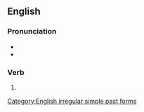 ==English==

===Pronunciation===
* {{IPA|en|/ˈfɹəʊz/}}
* {{rhymes|en|əʊz}}

===Verb===
{{head|en|verb form}}

# {{en-simple past of|freeze}}

[[Category:English irregular simple past forms]]